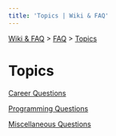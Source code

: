 ```yaml
---
title: 'Topics | Wiki & FAQ'
---
```



[Wiki & FAQ](/wiki-faq) > [FAQ](/wiki-faq/faq) > [Topics](/wiki-faq/faq/topics)

<h1 className={styles.bigTitle}>Topics</h1>

[Career Questions](/wiki-faq/faq/topics/career-questions)

[Programming Questions](/wiki-faq/faq/topics/programming-questions)

[Miscellaneous Questions](/wiki-faq/faq/topics/miscellaneous-questions)
